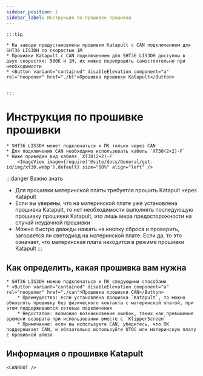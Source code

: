 ```yaml
---
sidebar_position: 1
sidebar_label: Инструкция по прошивке прошивки
---
```







    :::tip

    * На заводе предустановлены прошивки Katapult с CAN подключением для SHT36 LIS3DH со скоростью 1М
    * Прошивки Katapult с CAN подключением для SHT36 LIS3DH доступны в двух скоростях: 500К и 1М, их можно перепрошить самостоятельно при необходимости
    * <Button variant="contained" disableElevation component="a" rel="noopener" href="./bl">Прошивка прошивки Katapult</Button>


    :::

# Инструкция по прошивке прошивки

    * SHT36 LIS3DH может подключаться к ПК только через CAN
    * Для подключения CAN необходимо использовать кабель `XT30(2+2)-F`
    * Ниже приведен вид кабеля `XT30(2+2)-F`
        <ImageView image={require('@site/docs/General/get-id/img/xt30.webp').default} size="80%" align="left" />

:::danger Важно знать
* Для прошивки материнской платы требуется прошить Katapult через Katapult
* Если вы уверены, что на материнской плате уже установлена прошивка Katapult, то нет необходимости выполнять последующую прошивку прошивки Katapult, это лишь мера предосторожности на случай неудачной прошивки
* Можно быстро дважды нажать на кнопку сброса и проверить, загорается ли светодиод на материнской плате. Если да, то это означает, что материнская плата находится в режиме прошивки Katapult
:::

## Как определить, какая прошивка вам нужна

    * SHT36 LIS3DH можно подключаться к ПК следующими способами
    * <Button variant="contained" disableElevation component="a" rel="noopener" href="./can">Прошивка прошивки CAN</Button>
        * Преимущество: если установлена прошивка `Katapult`, то можно обновлять прошивку без физического контакта с материнской платой, при этом поддерживаются сетевые подключения
        * Недостаток: возможно возникновение ошибок, таких как превышение времени возврата при использовании вместе с `KlipperScreen`
        * Примечание: если вы используете CAN, убедитесь, что ПК поддерживает CAN, и обязательно используйте UTOC или материнскую плату с прошивкой шлюза


## Информация о прошивке Katapult

    <CANBOOT />
